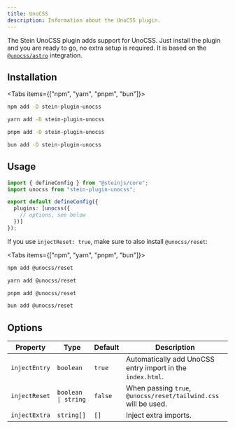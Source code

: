 ```yaml
---
title: UnoCSS
description: Information about the UnoCSS plugin.
---
```


The Stein UnoCSS plugin adds support for UnoCSS. Just install the plugin and you are ready to go, no extra setup is required.
It is based on the [`@unocss/astro`](https://github.com/unocss/unocss/blob/main/packages/astro) integration.

## Installation

<Tabs items={["npm", "yarn", "pnpm", "bun"]}>
```bash tab="npm"
npm add -D stein-plugin-unocss
```

```bash tab="yarn"
yarn add -D stein-plugin-unocss
```

```bash tab="pnpm"
pnpm add -D stein-plugin-unocss
```

```bash tab="bun"
bun add -D stein-plugin-unocss
```
</Tabs>

## Usage

```typescript
import { defineConfig } from "@steinjs/core";
import unocss from "stein-plugin-unocss";

export default defineConfig({
  plugins: [unocss({
    // options, see below
  })]
});
```

If you use `injectReset: true`, make sure to also install `@unocss/reset`:

<Tabs items={["npm", "yarn", "pnpm", "bun"]}>
```bash tab="npm"
npm add @unocss/reset
```

```bash tab="yarn"
yarn add @unocss/reset
```

```bash tab="pnpm"
pnpm add @unocss/reset
```

```bash tab="bun"
bun add @unocss/reset
```
</Tabs>

## Options

| Property | Type | Default | Description |
| --- | --- | --- | --- |
| `injectEntry` | `boolean` | `true` | Automatically add UnoCSS entry import in the `index.html`. |
| `injectReset` | `boolean \| string` | `false` | When passing `true`, `@unocss/reset/tailwind.css` will be used. |
| `injectExtra` | `string[]` | `[]` | Inject extra imports. |
